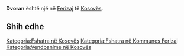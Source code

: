 {{Fshat në 
 | Emri                = Dvoran
 | EmriAlt                = 
 | NAME_SHORT_FORM=      
 | NAME_GENERIC=      
 | NAME_SORT_NAME_RO=      DVORAN
 | FULL_NAME_RO = Dvoran
 | FULL_NAME_ND_RO=Dvoran
 | SORT_NAME_RG=DVORAN
 | FULL_NAME_RG=Dvoran
 | FULL_NAME_ND_RG=Dvoran
 | SRP_NAME_SHORT_FORM=      
 | SRP_NAME_GENERIC=      
 | SRP_NAME_SORT_NAME_RO=      
 | SRP_FULL_NAME_RO = 
 | SRP_FULL_NAME_ND_RO=
 | SRP_SORT_NAME_RG=
 | SRP_FULL_NAME_RG=
 | SRP_FULL_NAME_ND_RG=
 | Emri (Rasa dhanore) = 
 | Figura              = 
 | Shteti              = Kosovo
 | Komuna              = Ferizaj
 | Kodi postar         = 
 | Sipërfaqja          = 

 | Popullsia           = 

 | Regj. i popullsisë  = 
 | Dend. e popullsisë  = 
 | Faqja zyrtare       = 
 <!--- Koordinatat ----> 
 | Gjerësia            = 42.310556
 | Gjatësia            = 20.907222
 | Lartësia            = 
}}
'''Dvoran''' është një [[]] në [[Ferizaj]] të [[Kosovës]].

<!-- == Gjeografia == -->
<!-- == Historia == -->
<!-- == Demografia == -->
== Shih edhe ==
{{Komuna Ferizaj}}
{{Kosovo-Administrata-Cung}}

[[Kategoria:Fshatra në Kosovës]]
[[Kategoria:Fshatra në Kommunes Ferizaj]]
[[Kategoria:Vendbanime në Kosovës]]